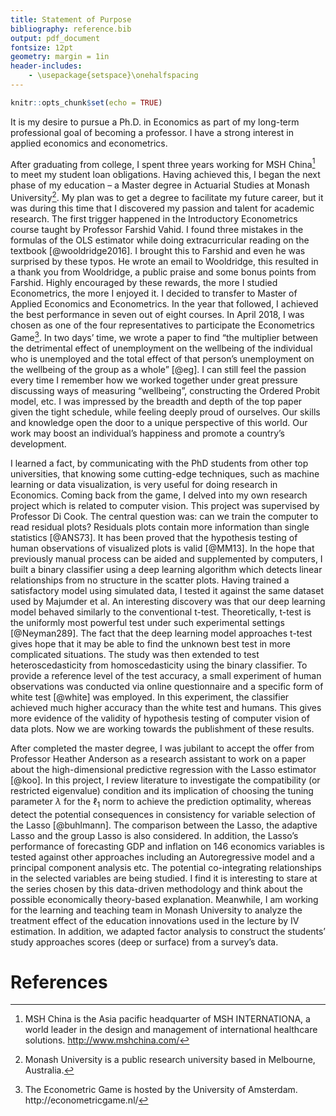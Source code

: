 ```yaml
---
title: Statement of Purpose
bibliography: reference.bib
output: pdf_document
fontsize: 12pt
geometry: margin = 1in
header-includes:
    - \usepackage{setspace}\onehalfspacing
---
```


<!-- set font to Times New Roman font
change title format
add space between footnotes and text
-->

```r
knitr::opts_chunk$set(echo = TRUE)
```

It is my desire to pursue a Ph.D. in Economics as part of my long-term professional goal of becoming a professor. I have a strong interest in applied economics and econometrics.  

After graduating from college, I spent three years working for MSH China[^1] to meet my student loan obligations. Having achieved this, I began the next phase of my education – a Master degree in Actuarial Studies at Monash University[^2]. My plan was to get a degree to facilitate my future career, but it was during this time that I discovered my passion and talent for academic research. The first trigger happened in the Introductory Econometrics course taught by Professor Farshid Vahid. I found three mistakes in the formulas of the OLS estimator while doing extracurricular reading on the textbook [@wooldridge2016]. I brought this to Farshid and even he was surprised by these typos. He wrote an email to Wooldridge, this resulted in a thank you from Wooldridge, a public praise and some bonus points from Farshid. Highly encouraged by these rewards, the more I studied Econometrics, the more I enjoyed it. I decided to transfer to Master of Applied Economics and Econometrics. In the year that followed, I achieved the best performance in seven out of eight courses. In April 2018, I was chosen as one of the four representatives to participate the Econometrics Game[^3]. In two days' time, we wrote a paper to find "the multiplier between the detrimental effect of unemployment on the wellbeing of the individual who is unemployed and the total effect of that person’s unemployment on the wellbeing of the group as a whole" [@eg]. I can still feel the passion every time I remember how we worked together under great pressure discussing ways of measuring "wellbeing", constructing the Ordered Probit model, etc. I was impressed by the breadth and depth of the top paper given the tight schedule, while feeling deeply proud of ourselves. Our skills and knowledge open the door to a unique perspective of this world. Our work may boost an individual's happiness and promote a country's development.

I learned a fact, by communicating with the PhD students from other top universities, that knowing some cutting-edge techniques, such as machine learning or data visualization, is very useful for doing research in Economics. Coming back from the game, I delved into my own research project which is related to computer vision.<!-- more concise--> This project was supervised by Professor Di Cook. The central question was: can we train the computer to read residual plots? Residuals plots contain more information than single statistics [@ANS73]. It has been proved that the hypothesis testing of human observations of visualized plots is valid [@MM13]. In the hope that previously manual process can be aided and supplemented by computers, I built a binary classifier using a deep learning algorithm which detects linear relationships from no structure in the scatter plots. Having trained a satisfactory model using simulated data, I tested it against the same dataset used by Majumder et al. An interesting discovery was that our deep learning model behaved similarly to the conventional t-test. Theoretically, t-test is the uniformly most powerful test under such experimental settings [@Neyman289]. The fact that the deep learning model approaches t-test gives hope that it may be able to find the unknown best test in more complicated situations. The study was then extended to test heteroscedasticity from homoscedasticity using the binary classifier. To provide a reference level of the test accuracy, a small experiment of human observations was conducted via online questionnaire and a specific form of white test [@white] was employed. In this experiment, the classifier achieved much higher accuracy than the white test and humans. This gives more evidence of the validity of hypothesis testing of computer vision of data plots. Now we are working towards the publishment of these results.    

After completed the master degree, I was jubilant to accept the offer from Professor Heather Anderson as a research assistant to work on a paper about the high-dimensional predictive regression with the Lasso estimator [@koo]. In this project, I review literature to investigate the compatibility (or restricted eigenvalue) condition and its implication of choosing the tuning parameter $\lambda$ for the $\ell_1$ norm to achieve the prediction optimality, whereas detect the potential consequences in consistency for variable selection of the Lasso [@buhlmann]. The comparison between the Lasso, the adaptive Lasso and the group Lasso is also considered. In addition, the Lasso's performance of forecasting GDP and inflation on 146 economics variables is tested against other approaches including an Autoregressive model and a principal component analysis etc. The potential co-integrating relationships in the selected variables are being studied. I find it is interesting to stare at the series chosen by this data-driven methodology and think about the possible economically theory-based explanation. Meanwhile, I am working for the learning and teaching team in Monash University to analyze the treatment effect of the education innovations used in the lecture by IV estimation. In addition, we adapted factor analysis to construct the students' study approaches scores (deep or surface) from a survey's data.  


<!-- Footnotes --> 
[^1]: MSH China is the Asia pacific headquarter of MSH INTERNATIONA, a world leader in the design and management of international healthcare solutions. <http://www.mshchina.com/>
[^2]: Monash University is a public research university based in Melbourne, Australia.
[^3]: The Econometric Game is hosted by the University of Amsterdam. http://econometricgame.nl/







# References





